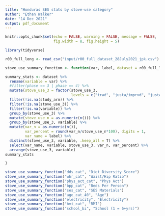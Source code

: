 ```yaml
---
title: "Honduras SES stats by stove-use category"
author: "Ethan Walker"
date: "14 Dec 2021"
output: pdf_document
---
```


```r
knitr::opts_chunk$set(echo = FALSE, warning = FALSE, message = FALSE, 
                      fig.width = 8, fig.height = 5)
```


```r
library(tidyverse)
```


```r
r00_full_long <- read_csv("input/r00_full_dataset_28July2021_jpk.csv")
```


```r
stove_use_summary_function <- function(var, label, dataset = r00_full_long) {

summary_stats <- dataset %>% 
  rename(variable = var) %>% 
  #filter(phase == 3 | phase == 4) %>% 
  mutate(stove_use_3 = factor(stove_use_3, 
                              levels = c("trad", "justa/imprvd", "justa+trad"))) %>% 
  filter(!is.na(study_arm)) %>% 
  filter(!is.na(stove_use_3)) %>% 
  filter(!is.na(variable)) %>% 
  group_by(stove_use_3) %>% 
  mutate(stove_use_n = as.numeric(n())) %>% 
  group_by(stove_use_3, variable) %>% 
  mutate(var_n = as.numeric(n()),
         var_percent = round(var_n/stove_use_n*100), digits = 1,
         var_name = label) %>% 
  distinct(stove_use_3, variable, .keep_all = T) %>% 
  select(var_name, variable, stove_use_3, var_n, var_percent) %>% 
  arrange(stove_use_3, variable) 
summary_stats

}

stove_use_summary_function("dds_cat", "Diet Diversity Score")
stove_use_summary_function("whr_cat", "Waist/Hip Ratio")
stove_use_summary_function("phys_act_cat", "Phys Act")
stove_use_summary_function("bpp_cat", "Beds Per Person")
stove_use_summary_function("ses_cat", "SES Materials")
stove_use_summary_function("age_cat_40", "Age")
stove_use_summary_function("electricity", "Electricity")
stove_use_summary_function("bmi_cat", "BMI")
stove_use_summary_function("school_bi", "School (1 = 6+yrs)")
```


